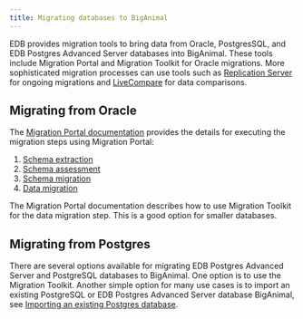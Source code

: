 ```yaml
---
title: Migrating databases to BigAnimal
---
```


EDB provides migration tools to bring data from Oracle, PostgresSQL, and EDB Postgres Advanced Server databases into BigAnimal. These tools include Migration Portal and Migration Toolkit for Oracle migrations. More sophisticated migration processes can use tools such as [Replication Server](../../../eprs/latest/) for ongoing migrations and [LiveCompare](../../../livecompare/latest/) for data comparisons. 



## Migrating from Oracle

The [Migration Portal documentation](../../../migration_portal/latest) provides the details for executing the migration steps using Migration Portal: 

 1. [Schema extraction](../.../../migration_portal/latest/04_mp_migrating_database/01_mp_schema_extraction/)
 1. [Schema assessment](../../../migration_portal/latest/04_mp_migrating_database/02_mp_schema_assessment/)
 1. [Schema migration](../../../migration_portal/latest/04_mp_migrating_database/03_mp_schema_migration/)
 1. [Data migration](../../../migration_portal/latest/04_mp_migrating_database/04_mp_data_migration/)
   
The Migration Portal documentation describes how to use Migration Toolkit for the data migration step. This is a good option for smaller databases. 

## Migrating from Postgres
There are several options available for migrating EDB Postgres Advanced Server and PostgreSQL databases to BigAnimal. One option is to use the Migration Toolkit. Another simple option for many use cases is to import an existing PostgreSQL or EDB Postgres Advanced Server database BigAnimal, see [Importing an existing Postgres database](cold_migration).



